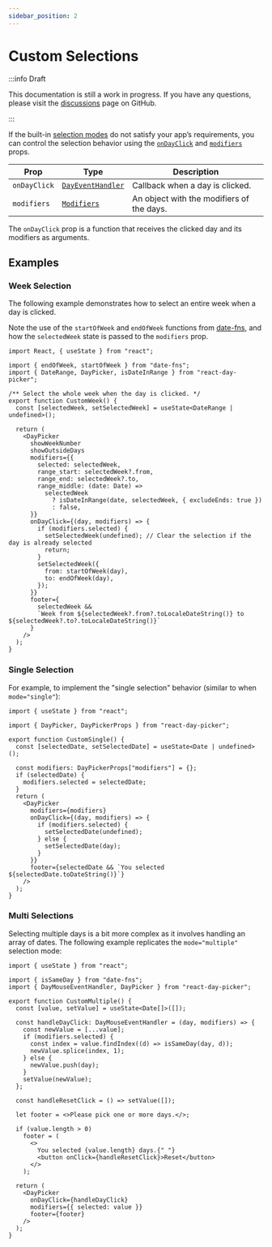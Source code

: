```yaml
---
sidebar_position: 2
---
```


# Custom Selections

:::info Draft

This documentation is still a work in progress. If you have any questions, please visit the [discussions](https://github.com/gpbl/react-day-picker/discussions) page on GitHub.

:::

If the built-in [selection modes](../docs/selection-modes.mdx) do not satisfy your app’s requirements, you can control the selection behavior using the [`onDayClick`](../api/interfaces/PropsBase.md#ondayclick) and [`modifiers`](../api/type-aliases/Modifiers.md) props.

| Prop         | Type                                                        | Description                               |
| ------------ | ----------------------------------------------------------- | ----------------------------------------- |
| `onDayClick` | [`DayEventHandler`](../api/type-aliases/DayEventHandler.md) | Callback when a day is clicked.           |
| `modifiers`  | [`Modifiers`](../api/type-aliases/Modifiers.md)             | An object with the modifiers of the days. |

The `onDayClick` prop is a function that receives the clicked day and its modifiers as arguments.

## Examples

### Week Selection

The following example demonstrates how to select an entire week when a day is clicked.

Note the use of the `startOfWeek` and `endOfWeek` functions from [date-fns](https://date-fns.org), and how the `selectedWeek` state is passed to the `modifiers` prop.

```tsx
import React, { useState } from "react";

import { endOfWeek, startOfWeek } from "date-fns";
import { DateRange, DayPicker, isDateInRange } from "react-day-picker";

/** Select the whole week when the day is clicked. */
export function CustomWeek() {
  const [selectedWeek, setSelectedWeek] = useState<DateRange | undefined>();

  return (
    <DayPicker
      showWeekNumber
      showOutsideDays
      modifiers={{
        selected: selectedWeek,
        range_start: selectedWeek?.from,
        range_end: selectedWeek?.to,
        range_middle: (date: Date) =>
          selectedWeek
            ? isDateInRange(date, selectedWeek, { excludeEnds: true })
            : false,
      }}
      onDayClick={(day, modifiers) => {
        if (modifiers.selected) {
          setSelectedWeek(undefined); // Clear the selection if the day is already selected
          return;
        }
        setSelectedWeek({
          from: startOfWeek(day),
          to: endOfWeek(day),
        });
      }}
      footer={
        selectedWeek &&
        `Week from ${selectedWeek?.from?.toLocaleDateString()} to ${selectedWeek?.to?.toLocaleDateString()}`
      }
    />
  );
}
```

<BrowserWindow>
  <Examples.CustomWeek />
</BrowserWindow>

### Single Selection

For example, to implement the "single selection" behavior (similar to when `mode="single"`):

```tsx
import { useState } from "react";

import { DayPicker, DayPickerProps } from "react-day-picker";

export function CustomSingle() {
  const [selectedDate, setSelectedDate] = useState<Date | undefined>();

  const modifiers: DayPickerProps["modifiers"] = {};
  if (selectedDate) {
    modifiers.selected = selectedDate;
  }
  return (
    <DayPicker
      modifiers={modifiers}
      onDayClick={(day, modifiers) => {
        if (modifiers.selected) {
          setSelectedDate(undefined);
        } else {
          setSelectedDate(day);
        }
      }}
      footer={selectedDate && `You selected ${selectedDate.toDateString()}`}
    />
  );
}
```

<BrowserWindow>
  <Examples.CustomSingle />
</BrowserWindow>

### Multi Selections

Selecting multiple days is a bit more complex as it involves handling an array of dates. The following example replicates the `mode="multiple"` selection mode:

```tsx
import { useState } from "react";

import { isSameDay } from "date-fns";
import { DayMouseEventHandler, DayPicker } from "react-day-picker";

export function CustomMultiple() {
  const [value, setValue] = useState<Date[]>([]);

  const handleDayClick: DayMouseEventHandler = (day, modifiers) => {
    const newValue = [...value];
    if (modifiers.selected) {
      const index = value.findIndex((d) => isSameDay(day, d));
      newValue.splice(index, 1);
    } else {
      newValue.push(day);
    }
    setValue(newValue);
  };

  const handleResetClick = () => setValue([]);

  let footer = <>Please pick one or more days.</>;

  if (value.length > 0)
    footer = (
      <>
        You selected {value.length} days.{" "}
        <button onClick={handleResetClick}>Reset</button>
      </>
    );

  return (
    <DayPicker
      onDayClick={handleDayClick}
      modifiers={{ selected: value }}
      footer={footer}
    />
  );
}
```

<BrowserWindow>
  <Examples.CustomMultiple />
</BrowserWindow>
